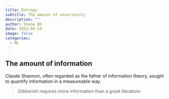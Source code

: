 ```yaml
---
title: Entropy
subtitle: The amount of uncertainty
description: ""
author: Shane Oh
date: 2023-04-14
image: false
categories:
  - ML
---
```


## The amount of information

Claude Shannon, often regarded as the father of information theory, sought to 
quantify information in a measureable way.

> Gibberish requires more information than a great literature.

